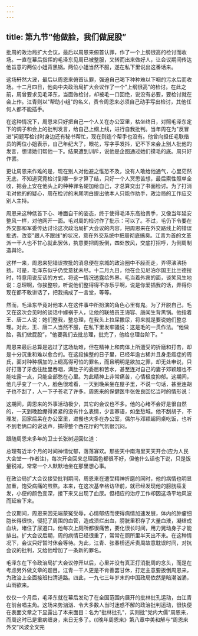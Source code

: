 ```yaml
---
---
---
```

title: 第九节“他做脸，我们做屁股”
---



批周的政治局扩大会议，最后以周恩来俯首认罪，作了一个上纲很高的检讨而收场。一直在幕后指挥的毛泽东见周已被整服，又转而出来做好人，让会议期间传达他旨意的两位小姐背黑锅。两位小姐当然不服，遂在私下里说出这番话来。

这场轩然大波，最后以周恩来俯首认罪，强迫自己喝下种种难以下咽的污水后而收场。十二月四日，他向中央政治局扩大会议作了一个"上纲很高"的检讨。在此之前，周曾要求见毛泽东，当面做检讨，却被毛一口回绝，说没有必要，要检讨就在会上作。江青则以"帮助小组"的名义，责令周恩来必须自己动手写出检讨，其他任何人都不能插手。

在这种情况下，周恩来只好把自己一个人关在办公室里，枯坐终日，对照毛泽东定下的调子和会上的批判发言，给自己上纲上线，进行自我批判。当年周在为"反冒进"问题写检讨时身边还有秘书帮忙，现在则连个帮手也没有。他曾向担任毛联络员的两位小姐表示，自己年纪大了，眼花，写字手发抖，记不下来会上别人批他的发言，想请她们帮他一下。结果遭到训斥，说他是企图通过她们摸毛的底。周只好作罢。

更让周恩来作难的是，现在别人对他避之惟恐不及，没有人敢给他通气，心里茫然无底，不知道究竟检讨到哪一步才算了结，只好一个人冥思苦想，最后索性照单全收，把会上安在他头上的种种罪名硬加给自己，才总算交出了书面检讨。为了打消毛对他的的疑心，周在检讨的末尾明白提出他本人只能作助手，政治局的工作应交别人主持。

周恩来这种低首下心、唾面自干的姿态，终于使得毛泽东高抬贵手，又像当年延安整风一样，对他网开一面。毛对周的检讨作了批示：可以了。不过，毛仍下令要在外交部和军委传达讨论这次政治局扩大会议的内容，把周恩来在外交路线上的错误批透，改变"跟人不跟线"的状况，意在外交系统中把周彻底搞臭。江青为首的文革派一干人也不甘心就此罢休，执意要把周扳倒，四处放风，交底打招呼，为倒周制造舆论。

这样一来，周恩来犯错误挨批的消息便在京城的政治圈中不胫而走，弄得沸沸扬扬。可是，毛泽东似乎仍觉意犹未尽。十二月九日，他在会见尼泊尔国王比兰德拉时，特意用说反话的方式，将这一情况透露给外界。毛当着外宾的面，谈笑风生地说：总理啊，你挨整啦，听说他们整得得不亦乐乎啊，说是你爱插我的话，弄得你现在都不敢讲话了，把我搞成了一言堂，等等。

然而，毛泽东毕竟对他本人在这件事中所扮演的角色心里有鬼。为了开脱自己，毛又在这次会见时的谈话中嫁祸于人，让他的联络员王诲容、唐闻生背黑锅。他指着王、唐二人说：她们整我，整总理，在我头上拉屎撒尿，将来就是要说她们整总理。对此，王、唐二人当然不服，在私下里发牢骚说：这是毛的一贯作法。“他做脸，我们做屁股”，"他要我们去批总理，批完了，他给总理台阶下。"

周恩来最后总算是逃过了这场劫难，但在精神上和肉体上所遭受的折磨和打击，却是十分沉重和难以愈合的。在这段挨整的日子里，已经年逾古稀并且身患癌症的周氏，面对种种横加的上纲高得可怕的罪名，而且明明是欲加之罪，却无处申说，只好打落了牙齿往肚里吞咽，满肚子的委屈和苦水，甚至连对自己的妻子邓颖超也不能吐露一点，只能全部憋在心里。为此精神上非常痛苦，心情极度抑郁。这期间，他几乎变了一个人，脸色很难看，一天到晚呆坐在屋子里，不说一句话，甚至连胡子也不刮了，人一下子苍老了许多。周恩来的保健医牛张佐良回忆当时的情形说：

这期间，周恩来的外事活动极少，其它的会议也不多。他的心绪不会好是很自然的，一天到晚脸绷得紧紧的没有什么表情，少言寡语，如坐愁城。他不刮胡子，不理发，回家后呆在办公室里，进餐也大多在办公室，偶尔与邓颖超同桌吃饭，也听不到老俩口的说话声，搞得整个西花厅的气氛很沉闷。

跟随周恩来多年的卫士长张树迎回忆道：

总理有近半个月的时间神情忧郁，落落寡欢。那些天中南海里天天开会(应为人民大会堂一-作者注)，每次开会回来总理面色都很不好，但他什么话也下说，只是饭量锐减，常常一个人默默地坐在那里想心事。

在政治局扩大会议接受批判期间，周恩来在遭受精神折磨的同时，他的病情也明显加重，饱受病痛的煎熬。本来，在这次基辛格访华前，就已经发现他的膀胱癌复发，小便的颜色变深，接下来又出现了血尿。但相应的治疗工作却因这场平地风波而延宕下来。

会议期间，周恩来因无端蒙冤受辱，心情郁结而使得病情加速发展，体内的肿瘤细胞长得很快，侵犯了周围的血管，造成溃烂出血，膀胱里积存了大量血液，凝结成血块，堵住了尿道口。他每次上厕所都很痛苦，要化很长时间，用力晃动身子才能排出。扩大会议后期，周的病情已经很重了，常常在厕所里半天出不来。在这种情况下，会议只好暂时休会等待。为此，江青、张春桥还斥责周故意耽误时间，对抗会议的批判，又给他增加了一条新的罪名。

毛泽东在下令政治局扩大会议停开以后，心里并没有真正打消批周的念头，而是在考虑另外做文章的题目。江青一干人更是不肯善罢甘休，打定主意要扳倒周恩来，为政治上全面接班扫清道路。四此，一九七三年岁末的中国政局依然是暗潮汹涌，山雨欲来。

仅仅一个月后，毛泽东就在幕后发动了在全国范围内展开的批林批孔运动，由江青在前台唱主角。这场来势汹汹、令大多数人当时迷惑不解的政治批判运动，很快便在表面文章之下显露出了本来面目：名为"批林批孔"，实则批"党内大儒"周恩来，而周这时已是重病缠身，来日无多了。(《晚年周恩来》第八章中美和解与“周恩来外交”风波全文完